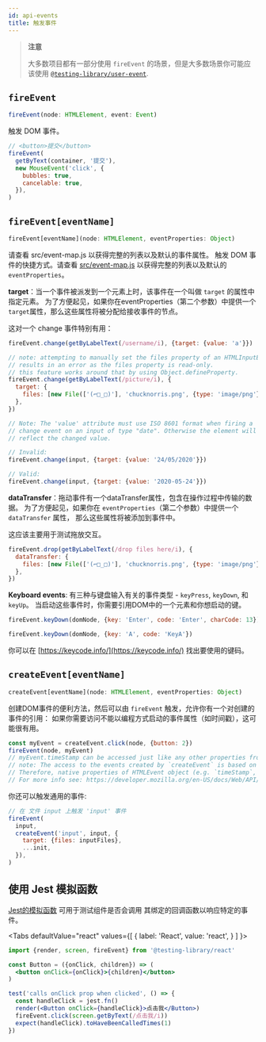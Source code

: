 ```yaml
---
id: api-events
title: 触发事件
---
```



> **注意**
>
> 大多数项目都有一部分使用 `fireEvent` 的场景，但是大多数场景你可能应该使用
> [`@testing-library/user-event`](user-event/intro.mdx).

## `fireEvent`

```typescript
fireEvent(node: HTMLElement, event: Event)
```

触发 DOM 事件。

```javascript
// <button>提交</button>
fireEvent(
  getByText(container, '提交'),
  new MouseEvent('click', {
    bubbles: true,
    cancelable: true,
  }),
)
```

## `fireEvent[eventName]`

```typescript
fireEvent[eventName](node: HTMLElement, eventProperties: Object)
```

请查看 src/event-map.js 以获得完整的列表以及默认的事件属性。
触发 DOM 事件的快捷方式。请查看
[src/event-map.js](https://github.com/testing-library/dom-testing-library/blob/master/src/event-map.js)
以获得完整的列表以及默认的 `eventProperties`。

**target**：当一个事件被派发到一个元素上时，该事件在一个叫做 `target` 的属性中指定元素。
为了方便起见，如果你在eventProperties（第二个参数）中提供一个`target`属性，那么这些属性将被分配给接收事件的节点。

这对一个 change 事件特别有用：

```javascript
fireEvent.change(getByLabelText(/username/i), {target: {value: 'a'}})

// note: attempting to manually set the files property of an HTMLInputElement
// results in an error as the files property is read-only.
// this feature works around that by using Object.defineProperty.
fireEvent.change(getByLabelText(/picture/i), {
  target: {
    files: [new File(['(⌐□_□)'], 'chucknorris.png', {type: 'image/png'})],
  },
})

// Note: The 'value' attribute must use ISO 8601 format when firing a
// change event on an input of type "date". Otherwise the element will not
// reflect the changed value.

// Invalid:
fireEvent.change(input, {target: {value: '24/05/2020'}})

// Valid:
fireEvent.change(input, {target: {value: '2020-05-24'}})
```

**dataTransfer**：拖动事件有一个dataTransfer属性，包含在操作过程中传输的数据。
为了方便起见，如果你在 `eventProperties`（第二个参数）中提供一个 `dataTransfer` 属性，
那么这些属性将被添加到事件中。

这应该主要用于测试拖放交互。

```javascript
fireEvent.drop(getByLabelText(/drop files here/i), {
  dataTransfer: {
    files: [new File(['(⌐□_□)'], 'chucknorris.png', {type: 'image/png'})],
  },
})
```

**Keyboard events**: 有三种与键盘输入有关的事件类型 - `keyPress`, `keyDown`, 和 `keyUp`。
当启动这些事件时，你需要引用DOM中的一个元素和你想启动的键。

```javascript
fireEvent.keyDown(domNode, {key: 'Enter', code: 'Enter', charCode: 13})

fireEvent.keyDown(domNode, {key: 'A', code: 'KeyA'})
```

你可以在 [https://keycode.info/](https://keycode.info/) 找出要使用的键码。

## `createEvent[eventName]`

```typescript
createEvent[eventName](node: HTMLElement, eventProperties: Object)
```

创建DOM事件的便利方法，然后可以由 `fireEvent` 触发，允许你有一个对创建的事件的引用：
如果你需要访问不能以编程方式启动的事件属性（如时间戳），这可能很有用。

```javascript
const myEvent = createEvent.click(node, {button: 2})
fireEvent(node, myEvent)
// myEvent.timeStamp can be accessed just like any other properties from myEvent
// note: The access to the events created by `createEvent` is based on the native event API,
// Therefore, native properties of HTMLEvent object (e.g. `timeStamp`, `cancelable`, `type`) should be set using Object.defineProperty
// For more info see: https://developer.mozilla.org/en-US/docs/Web/API/Event
```

你还可以触发通用的事件:

```javascript
// 在 文件 input 上触发 'input' 事件
fireEvent(
  input,
  createEvent('input', input, {
    target: {files: inputFiles},
    ...init,
  }),
)
```

## 使用 Jest 模拟函数

[Jest的模拟函数](https://jestjs.io/docs/en/mock-functions) 可用于测试组件是否会调用
其绑定的回调函数以响应特定的事件。

  <Tabs
    defaultValue="react"
    values={[
      { label: 'React', value: 'react', }
    ]
  }>
  <TabItem value="react">

```jsx
import {render, screen, fireEvent} from '@testing-library/react'

const Button = ({onClick, children}) => (
  <button onClick={onClick}>{children}</button>
)

test('calls onClick prop when clicked', () => {
  const handleClick = jest.fn()
  render(<Button onClick={handleClick}>点击我</Button>)
  fireEvent.click(screen.getByText(/点击我/i))
  expect(handleClick).toHaveBeenCalledTimes(1)
})
```

  </TabItem>
  </Tabs>
